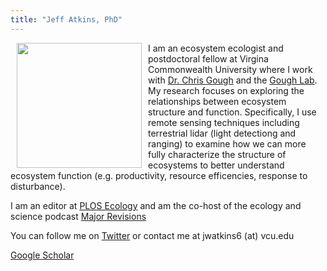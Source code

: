 ```yaml
---
title: "Jeff Atkins, PhD"
---
```

<img style="float: left;" src="images/avatar.jpeg" height="200px" width="200px" hspace = "10">

I am an ecosystem ecologist and postdoctoral fellow at Virgina Commonwealth University where I work with [Dr. Chris Gough](http://www.people.vcu.edu/~cmgough/) and the [Gough Lab](https://twitter.com/gough_lab). My research focuses on exploring the relationships between ecosystem structure and function. Specifically, I use remote sensing techniques including terrestrial lidar (light detectiong and ranging) to examine how we can more fully characterize the structure of ecosystems to better understand ecosystem function (e.g. productivity, resource efficencies, response to disturbance).

I am an editor at [PLOS Ecology](http://blogs.plos.org/ecology) and am the co-host of the ecology and science podcast [Major Revisions](http://www.majorrevisionsshow.com)

You can follow me on [Twitter](https://twitter.com/atkinsjeff?lang=en) or contact me at jwatkins6 (at) vcu.edu 

[Google Scholar](https://scholar.google.com/citations?user=Ea33pwcAAAAJ&hl=en)







































<p>
&nbsp;
</p>